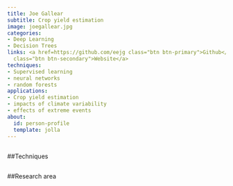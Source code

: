 ```yaml
---
title: Joe Gallear
subtitle: Crop yield estimation
image: joegallear.jpg
categories:
- Deep Learning
- Decision Trees
links: <a href=https://github.com/eejg class="btn btn-primary">Github</a><a href=https://environment.leeds.ac.uk/see/pgr/2584/joe-gallear
  class="btn btn-secondary">Website</a>
techniques:
- Supervised learning
- neural networks
- random forests
applications:
- Crop yield estimation
- impacts of climate variability
- effects of extreme events
about:
  id: person-profile
  template: jolla
---
```

   
:::{#person-profile}
:::
   
##
##Techniques
   
:::{#Techniques}
:::
   
##
##Research area
   
:::{#applications}
:::